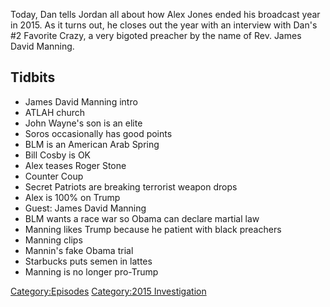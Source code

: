 {{DEFAULTSORT:
    #_EPISODE_0089:December 31, 2015
}}{{Episode
    | title           = December 31, 2015
    | caption         = [https://knowledgefight.libsyn.com/knowledge-fight-dec-31-2015 Listen to this episode on Libsyn]
    | episodeNumber   = 89
    | length          = 01:44:00
    | airDate         = October 9, 2017
    | coverageDate    = December 31, 2015
    | episodeType     = [[:Category:2015 Investigation|2015 Investigation]]
    | appearance      = [[James David Manning]], [[George Soros]]
    | oocDrop         = Someone - Sodomite sent me a bucket of poop
    | previousEpisode = [[88: The 2015 Investigation Ends]]
    | nextEpisode     = [[90: October 10, 2017]]
}}

{{Stub}}

Today, Dan tells Jordan all about how Alex Jones ended his broadcast year in 2015. As it turns out, he closes out the year with an interview with Dan's #2 Favorite Crazy, a very bigoted preacher by the name of Rev. James David Manning.

==Tidbits==

*James David Manning intro
*ATLAH church
*John Wayne's son is an elite
*Soros occasionally has good points
*BLM is an American Arab Spring
*Bill Cosby is OK
*Alex teases Roger Stone
*Counter Coup
*Secret Patriots are breaking terrorist weapon drops
*Alex is 100% on Trump
*Guest: James David Manning
*BLM wants a race war so Obama can declare martial law
*Manning likes Trump because he patient with black preachers
*Manning clips
*Mannin's fake Obama trial
*Starbucks puts semen in lattes
*Manning is no longer pro-Trump

[[Category:Episodes]]
[[Category:2015 Investigation]]
